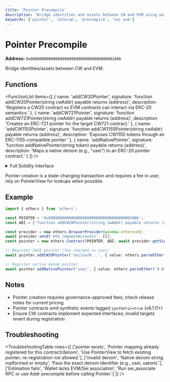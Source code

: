 ```yaml
---
title: 'Pointer Precompile'
description: 'Bridge identities and assets between CW and EVM using pointers.'
keywords: ['pointer', 'interop', 'precompile', 'sei evm']
---
```



# Pointer Precompile

**Address:** `0x000000000000000000000000000000000000100b`

Bridge identities/assets between CW and EVM.

## Functions

<FunctionList
  items={[
    {
      name: 'addCW20Pointer',
      signature: 'function addCW20Pointer(string cwAddr) payable returns (address)',
      description: 'Registers a CW20 contract so EVM contracts can interact via ERC-20 semantics.'
    },
    {
      name: 'addCW721Pointer',
      signature: 'function addCW721Pointer(string cwAddr) payable returns (address)',
      description: 'Creates an ERC-721 pointer for the target CW721 contract.'
    },
    {
      name: 'addCW1155Pointer',
      signature: 'function addCW1155Pointer(string cwAddr) payable returns (address)',
      description: 'Exposes CW1155 tokens through an ERC-1155-compatible pointer.'
    },
    {
      name: 'addNativePointer',
      signature: 'function addNativePointer(string token) payable returns (address)',
      description: 'Maps a native denom (e.g., "usei") to an ERC-20 pointer contract.'
    }
  ]}
/>

<details>
<summary>Full Solidity Interface</summary>

```solidity copy
interface IPointerPrecompile {
  function addCW20Pointer(string memory cwAddr) external payable returns (address pointer);
  function addCW721Pointer(string memory cwAddr) external payable returns (address pointer);
  function addCW1155Pointer(string memory cwAddr) external payable returns (address pointer);
  function addNativePointer(string memory token) external payable returns (address pointer);
}
```

</details>

<Callout type="warning">Pointer creation is a state-changing transaction and requires a fee in usei; rely on PointerView for lookups when possible.</Callout>

## Example

```typescript copy
import { ethers } from 'ethers';

const POINTER = '0x000000000000000000000000000000000000100b';
const ABI = ['function addCW20Pointer(string cwAddr) payable returns (address)', 'function addNativePointer(string token) payable returns (address)'];

const provider = new ethers.BrowserProvider(window.ethereum);
await provider.send('eth_requestAccounts', []);
const pointer = new ethers.Contract(POINTER, ABI, await provider.getSigner());

// Register CW20 pointer (fee charged in usei)
await pointer.addCW20Pointer('sei1cw20...', { value: ethers.parseEther('0.01') });

// Register native denom pointer
await pointer.addNativePointer('usei', { value: ethers.parseEther('0.01') });
```

## Notes

- Pointer creation requires governance-approved fees; check release notes for current pricing
- Pointer contracts emit synthetic events tagged `synthetic=true` (v6.1.11+)
- Ensure CW contracts implement expected interfaces; invalid targets revert during registration

## Troubleshooting

<TroubleshootingTable
  rows={[
    ['pointer exists', 'Pointer mapping already registered for this contract/denom', 'Use PointerView to fetch existing pointer; re-registration not allowed.'],
    ['invalid denom', 'Native denom string malformed or empty', 'Pass the exact denom identifier (e.g., usei, uatom).'],
    ['Estimation fails', 'Wallet lacks EVM/Sei association', 'Run sei_associate RPC or use Addr precompile before calling Pointer.']
  ]}
/>
